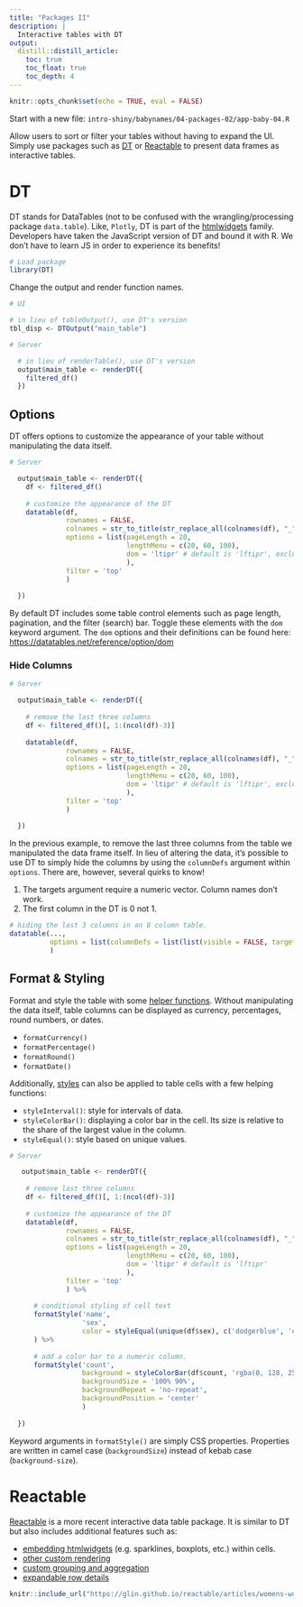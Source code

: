 ```yaml
---
title: "Packages II"
description: |
  Interactive tables with DT
output: 
  distill::distill_article:
    toc: true
    toc_float: true
    toc_depth: 4
---
```


```r
knitr::opts_chunk$set(echo = TRUE, eval = FALSE)
```
Start with a new file: `intro-shiny/babynames/04-packages-02/app-baby-04.R`

Allow users to sort or filter your tables without having to expand the UI. Simply use packages such as [DT](https://rstudio.github.io/DT/) or [Reactable](https://glin.github.io/reactable/) to present data frames as interactive tables. 

# DT

DT stands for DataTables (not to be confused with the wrangling/processing package `data.table`). Like, `Plotly`, DT is part of the [htmlwidgets](https://www.htmlwidgets.org/) family. Developers have taken the JavaScript version of DT and bound it with R. We don't have to learn JS in order to experience its benefits!

```r
# Load package
library(DT)
```

Change the output and render function names.

```r
# UI

# in lieu of tableOutput(), use DT's version
tbl_disp <- DTOutput("main_table")

```

```r
# Server

  # in lieu of renderTable(), use DT's version
  output$main_table <- renderDT({
    filtered_df()
  })
```

## Options

DT offers options to customize the appearance of your table without manipulating the data itself.

```r
# Server

  output$main_table <- renderDT({
    df <- filtered_df()
    
    # customize the appearance of the DT
    datatable(df,
              rownames = FALSE,
              colnames = str_to_title(str_replace_all(colnames(df), "_", " ")),
              options = list(pageLength = 20,
                             lengthMenu = c(20, 60, 100),
                             dom = 'ltipr' # default is 'lftipr', exclude f to remove search bar 
                             ),
              filter = 'top'
              )
   
  })
```

By default DT includes some table control elements such as page length, pagination, and the filter (search) bar. Toggle these elements with the `dom` keyword argument. The `dom` options and their definitions can be found here: [https://datatables.net/reference/option/dom](https://datatables.net/reference/option/dom)

### Hide Columns

```r
# Server

  output$main_table <- renderDT({
    
    # remove the last three columns
    df <- filtered_df()[, 1:(ncol(df)-3)]
    
    datatable(df,
              rownames = FALSE,
              colnames = str_to_title(str_replace_all(colnames(df), "_", " ")),
              options = list(pageLength = 20,
                             lengthMenu = c(20, 60, 100),
                             dom = 'ltipr' # default is 'lftipr', exclude f to remove search bar 
                             ),
              filter = 'top'
              )
   
  })

```

In the previous example, to remove the last three columns from the table we manipulated the data frame itself. In lieu of altering the data, it's possible to use DT to simply hide the columns by using the `columnDefs` argument within `options`. There are, however, several quirks to know!

1) The targets argument require a numeric vector. Column names don't work.
2) The first column in the DT is 0 not 1.

```r

# hiding the last 3 columns in an 8 column table.
datatable(...,
          options = list(columnDefs = list(list(visible = FALSE, targets = c(5, 6, 7))))
          )
```

## Format & Styling

Format and style the table with some [helper functions](https://rstudio.github.io/DT/functions.html). Without manipulating the data itself, table columns can be displayed as currency, percentages, round numbers, or dates.

- `formatCurrency()`
- `formatPercentage()`
- `formatRound()`
- `formatDate()`

Additionally, [styles](https://rstudio.github.io/DT/010-style.html) can also be applied to table cells with a few helping functions:

- `styleInterval()`: style for intervals of data.
- `styleColorBar()`: displaying a color bar in the cell. Its size is relative to the share of the largest value in the column.
- `styleEqual()`: style based on unique values.

```r
# Server

   output$main_table <- renderDT({
    
    # remove last three columns
    df <- filtered_df()[, 1:(ncol(df)-3)]
    
    # customize the appearance of the DT
    datatable(df,
              rownames = FALSE,
              colnames = str_to_title(str_replace_all(colnames(df), "_", " ")),
              options = list(pageLength = 20,
                             lengthMenu = c(20, 60, 100),
                             dom = 'ltipr' # default is 'lftipr'
                             ),
              filter = 'top'
              ) %>%
      
      # conditional styling of cell text
      formatStyle('name',
                  'sex',
                  color = styleEqual(unique(df$sex), c('dodgerblue', 'orange'))
      ) %>% 
      
      # add a color bar to a numeric column.
      formatStyle('count',
                  background = styleColorBar(df$count, 'rgba(0, 128, 255, .2)'),
                  backgroundSize = '100% 90%',
                  backgroundRepeat = 'no-repeat',
                  backgroundPosition = 'center'
                  )
    
  })
```

Keyword arguments in `formatStyle()` are simply CSS properties. Properties are written in camel case (`backgroundSize`) instead of kebab case (`background-size`).

# Reactable

[Reactable](https://glin.github.io/reactable/) is a more recent interactive data table package. It is similar to DT but also includes additional features such as:

- [embedding htmlwidgets](https://glin.github.io/reactable/articles/examples.html#embedding-html-widgets) (e.g. sparklines, boxplots, etc.) within cells.
- [other custom rendering](https://glin.github.io/reactable/articles/examples.html#custom-rendering-1)
- [custom grouping and aggregation](https://glin.github.io/reactable/articles/examples.html#grouping-and-aggregation-1)
- [expandable row details](https://glin.github.io/reactable/articles/examples.html#nested-tables-1)

```r
knitr::include_url("https://glin.github.io/reactable/articles/womens-world-cup/womens-world-cup.html")
```


